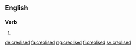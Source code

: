 ==English==

===Verb===
{{head|en|verb form}}

# {{en-past of|creolise}}

[[de:creolised]]
[[fa:creolised]]
[[mg:creolised]]
[[fi:creolised]]
[[sv:creolised]]